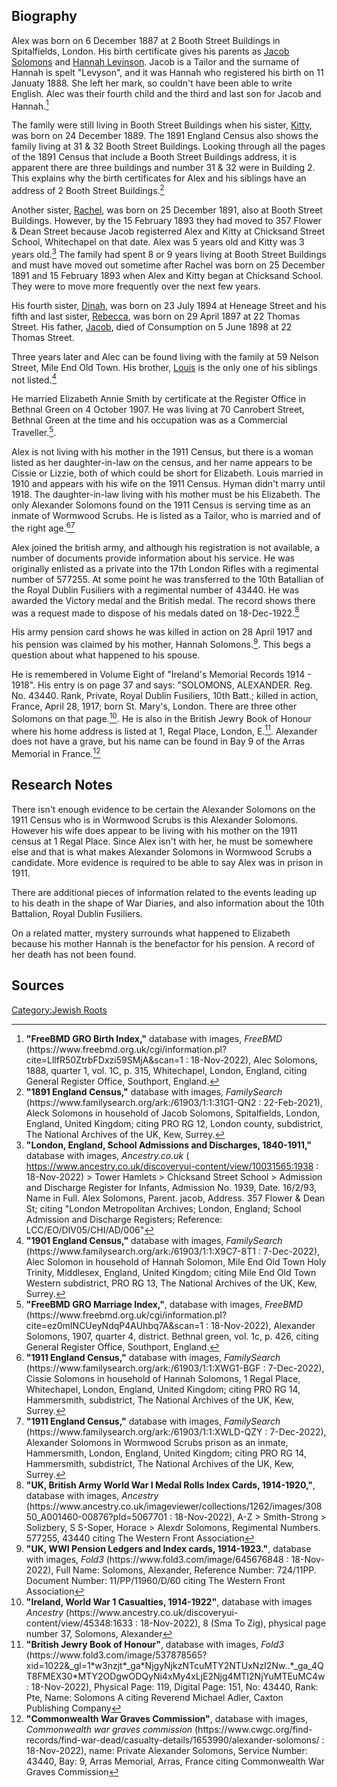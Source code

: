 [[Category:Jewish Roots]]
== Biography ==

Alex was born on 6 December 1887 at 2 Booth Street Buildings in Spitalfields, London.  His birth certificate gives his parents as [[Solomons-288|Jacob Solomons]] and [[Levinson-273|Hannah Levinson]].  Jacob is a Tailor and the surname of Hannah is spelt "Levyson", and it was Hannah who registered his birth on 11 Januaty 1888.  She left her mark, so couldn't have been able to write English. Alec was their fourth child and the third and last son for Jacob and Hannah.<ref>
'''"FreeBMD GRO Birth Index,"''' database with images, ''FreeBMD'' (https://www.freebmd.org.uk/cgi/information.pl?cite=LllfR50ZtrbFDxzi59SMjA&scan=1 : 18-Nov-2022),
Alec Solomons, 1888, quarter 1, vol. 1C, p. 315, Whitechapel, London, England,
citing General Register Office, Southport, England.
</ref> 

The family were still living in Booth Street Buildings when his sister, [[Solomons-291 | Kitty]], was born on 24 December 1889.  The 1891 England Census also shows the family living at 31 & 32 Booth Street Buildings.  Looking through all the pages of the 1891 Census that include a Booth Street Buildings address, it is apparent there are three buildings and number 31 & 32 were in Building 2.  This explains why the birth certificates for Alex and his siblings have an address of 2 Booth Street Buildings.<ref>
'''"1891 England Census,"''' database with images, ''FamilySearch'' (https://www.familysearch.org/ark:/61903/1:1:31G1-QN2 : 22-Feb-2021),
Aleck Solomons in household of Jacob Solomons, Spitalfields, London, England, United Kingdom; 
citing PRO RG 12, London county, subdistrict, The National Archives of the UK, Kew, Surrey.
</ref>

Another sister, [[Solomons-292 | Rachel]], was born on 25 December 1891, also at Booth Street Buildings.  However, by the 15 February 1893 they had moved to 357 Flower & Dean Street because Jacob registerred Alex and Kitty at Chicksand Street School, Whitechapel on that date.  Alex was 5 years old and Kitty was 3 years old.<ref>
'''"London, England, School Admissions and Discharges, 1840-1911,"''' database with images, ''Ancestry.co.uk'' ( https://www.ancestry.co.uk/discoveryui-content/view/10031565:1938 : 18-Nov-2022) > Tower Hamlets > Chicksand Street School > Admission and Discharge Register for Infants,
Admission No. 1939, Date. 16/2/93, Name in Full. Alex Solomons, Parent. jacob, Address. 357 Flower & Dean St;
citing "London Metropolitan Archives; London, England; School Admission and Discharge Registers; Reference: LCC/EO/DIV05/CHI/AD/006"
</ref> The family had spent 8 or 9 years living at Booth Street Buildings and must have moved out sometime after Rachel was born on 25 December 1891 and 15 February 1893 when Alex and Kitty began at Chicksand School.  They were to move more frequently over the next few years.

His fourth sister, [[Solomons-293 | Dinah]], was born on 23 July 1894 at Heneage Street and his fifth and last sister, [[Solomons-294 |Rebecca]], was born on 29 April 1897 at 22 Thomas Street.  His father, [[Solomons-288|Jacob]], died of Consumption on 5 June 1898 at 22 Thomas Street.

Three years later and Alec can be found living with the family at 59 Nelson Street, Mile End Old Town. His brother, [[Solomons-267 | Louis]] is the only one of his siblings not listed.<ref>
'''"1901 England Census,"''' database with images, ''FamilySearch'' (https://www.familysearch.org/ark:/61903/1:1:X9C7-8T1 : 7-Dec-2022),
Alec Solomon in household of Hannah Solomon, Mile End Old Town Holy Trinity, Middlesex, England, United Kingdom; 
citing Mile End Old Town Western subdistrict, PRO RG 13, The National Archives of the UK, Kew, Surrey.
</ref>

He married Elizabeth Annie Smith by certificate at the Register Office in Bethnal Green on 4 October 1907.  He was living at 70 Canrobert Street, Bethnal Green at the time and his occupation was as a Commercial Traveller.<ref>
'''"FreeBMD GRO Marriage Index,"''', database with images, ''FreeBMD'' (https://www.freebmd.org.uk/cgi/information.pl?cite=ez0mINCUeyNdqP4AUhbq7A&scan=1 : 18-Nov-2022),
Alexander Solomons, 1907, quarter 4, district. Bethnal green, vol. 1c, p. 426,
citing General Register Office, Southport, England.
</ref>.

Alex is not living with his mother in the 1911 Census, but there is a woman listed as her daughter-in-law on the census, and her name appears to be Cissie or Lizzie, both of which could be short for Elizabeth.  Louis married in 1910 and appears with his wife on the 1911 Census.  Hyman didn't marry until 1918.  The daughter-in-law living with his mother must be his Elizabeth.  The only Alexander Solomons found on the 1911 Census is serving time as an inmate of Wormwood Scrubs.  He is listed as a Tailor, who is married and of the right age.<ref>
'''"1911 England Census,"''' database with images, ''FamilySearch'' (https://www.familysearch.org/ark:/61903/1:1:XWG1-BGF : 7-Dec-2022),
Cissie Solomons in household of Hannah Solomons, 1 Regal Place, Whitechapel, London, England, United Kingdom; 
citing PRO RG 14, Hammersmith, subdistrict, The National Archives of the UK, Kew, Surrey.
</ref><ref>
'''"1911 England Census,"''' database with images, ''FamilySearch'' (https://www.familysearch.org/ark:/61903/1:1:XWLD-QZY : 7-Dec-2022),
Alexander Solomons in Wormwood Scrubs prison as an inmate, Hammersmith, London, England, United Kingdom; 
citing PRO RG 14, Hammersmith, subdistrict, The National Archives of the UK, Kew, Surrey.
</ref>

Alex joined the british army, and although his registration is not available, a number of documents provide information about his service. He was originally enlisted as a private into the 17th London Rifles with a regimental number of 577255.  At some point he was transferred to the 10th Batallian of the Royal Dublin Fusiliers with a regimental number of 43440.  He was awarded the Victory medal and the British medal.  The record shows there was a request made to dispose of his medals dated on 18-Dec-1922.<ref>
'''"UK, British Army World War I Medal Rolls Index Cards, 1914-1920,"''', database with images, ''Ancestry'' (https://www.ancestry.co.uk/imageviewer/collections/1262/images/30850_A001460-00876?pId=5067701 : 18-Nov-2022),
A-Z > Smith-Strong > Solizbery, S S-Soper, Horace > Alexdr Solomons, Regimental Numbers. 577255, 43440
citing The Western Front Association
</ref>

His army pension card shows he was killed in action on 28 April 1917 and his pension was claimed by his mother, Hannah Solomons.<ref>
'''"UK, WWI Pension Ledgers and Index cards, 1914-1923."''', database with images, ''Fold3'' (https://www.fold3.com/image/645676848 : 18-Nov-2022),
Full Name: Solomons, Alexander, Reference Number: 724/11PP. Document Number: 11/PP/11960/D/60
citing The Western Front Association
</ref>.  This begs a question about what happened to his spouse.

He is remembered in Volume Eight of "Ireland's Memorial Records 1914 - 1918".  His entry is on page 37 and says: "SOLOMONS, ALEXANDER. Reg. No. 43440. Rank, Private, Royal Dublin Fusiliers, 10th Batt.; killed in action, France, April 28, 1917; born St. Mary's, London.  There are three other Solomons on that page.<ref>
'''"Ireland, World War 1 Casualties, 1914-1922"''', database with images ''Ancestry'' (https://www.ancestry.co.uk/discoveryui-content/view/45348:1633  : 18-Nov-2022),
8 (Sma To Zig), physical page number 37, Solomons, Alexander
</ref>.  He is also in the British Jewry Book of Honour where his home address is listed at 1, Regal Place, London, E.<ref>
'''"British Jewry Book of Honour"''', database with images, ''Fold3'' (https://www.fold3.com/image/537878565?xid=1022&_gl=1*w3nzjt*_ga*NjgyNjkzNTcuMTY2NTUxNzI2Nw..*_ga_4QT8FMEX30*MTY2ODgwODQyNi4xMy4xLjE2Njg4MTI2NjYuMTEuMC4w : 18-Nov-2022),
Physical Page: 119, Digital Page: 151, No: 43440, Rank: Pte, Name: Solomons A
citing Reverend Michael Adler, Caxton Publishing Company
</ref>. Alexander does not have a grave, but his name can be found in Bay 9 of the Arras Memorial in France.<ref>
'''"Commonwealth War Graves Commission"''', database with images, ''Commonwealth war graves commission'' (https://www.cwgc.org/find-records/find-war-dead/casualty-details/1653990/alexander-solomons/ : 18-Nov-2022),
name: Private Alexander Solomons, Service Number: 43440, Bay: 9, Arras Memorial, Arras, France
citing Commonwealth War Graves Commission
</ref>

== Research Notes ==
There isn't enough evidence to be certain the Alexander Solomons on the 1911 Census who is in Wormwood Scrubs is this Alexander Solomons.  However his wife does appear to be living with his mother on the 1911 census at 1 Regal Place.  Since Alex isn't with her, he must be somewhere else and that is what makes Alexander Solomons in Wormwood Scrubs a candidate.  More evidence is required to be able to say Alex was in prison in 1911.

There are additional pieces of information related to the events leading up to his death in the shape of War Diaries, and also information about the 10th Battalion, Royal Dublin Fusiliers.

On a related matter, mystery surrounds what happened to Elizabeth because his mother Hannah is the benefactor for his pension.  A record of her death has not been found.

== Sources ==
<references />